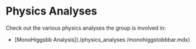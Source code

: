 # Physics Analyses

Check out the various physics analyses the group is involved in:

- [MonoHiggsbb Analysis](./physics_analyses
/monohiggstobbbar.mdx)
